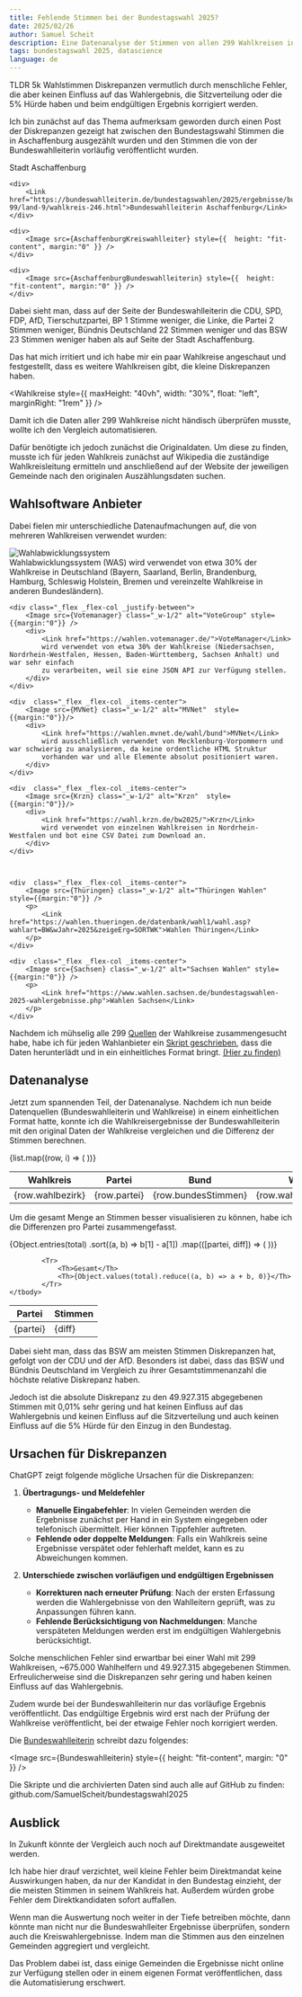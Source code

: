 ```yaml
---
title: Fehlende Stimmen bei der Bundestagswahl 2025?
date: 2025/02/26
author: Samuel Scheit
description: Eine Datenanalyse der Stimmen von allen 299 Wahlkreisen in Deutschland zur Bundestagswahl 2025
tags: bundestagswahl 2025, datascience
language: de
---
```



<Callout type="info">
	<div className="_text-sm">
		TLDR 5k Wahlstimmen Diskrepanzen vermutlich durch menschliche Fehler, die aber keinen Einfluss auf das Wahlergebnis, die
		Sitzverteilung oder die 5% Hürde haben und beim endgültigen Ergebnis korrigiert werden.
	</div>
</Callout>

Ich bin zunächst auf das Thema aufmerksam geworden durch einen Post der Diskrepanzen gezeigt hat zwischen den Bundestagswahl Stimmen die in Aschaffenburg ausgezählt wurden und den Stimmen die von der Bundeswahlleiterin vorläufig veröffentlicht wurden.


<div style={{ flexDirection: "row", display: "grid", columnGap: "1rem", gridTemplateColumns:"1fr 1fr", rowGap:"0.5rem", justifyItems: "center" }} className="_text-md">
    <div>
    	<Link href="https://wahl.aschaffenburg.de/bundestagswahl2025/ergebnisse.html">Stadt Aschaffenburg</Link>
    </div>

    <div>
    	<Link href="https://bundeswahlleiterin.de/bundestagswahlen/2025/ergebnisse/bund-99/land-9/wahlkreis-246.html">Bundeswahlleiterin Aschaffenburg</Link>
    </div>

    <div>
    	<Image src={AschaffenburgKreiswahlleiter} style={{  height: "fit-content", margin:"0" }} />
    </div>

    <div>
    	<Image src={AschaffenburgBundeswahlleiterin} style={{  height: "fit-content", margin:"0" }} />
    </div>

</div>

Dabei sieht man, dass auf der Seite der Bundeswahlleiterin die CDU, SPD, FDP, AfD, Tierschutzpartei, BP 1 Stimme weniger, die Linke, die Partei 2 Stimmen weniger, Bündnis Deutschland 22 Stimmen weniger und das BSW 23 Stimmen weniger haben als auf Seite der Stadt Aschaffenburg.

Das hat mich irritiert und ich habe mir ein paar Wahlkreise angeschaut und festgestellt, dass es weitere Wahlkreisen gibt, die kleine Diskrepanzen haben.


<Wahlkreise style={{ maxHeight: "40vh", width: "30%", float: "left", marginRight: "1rem" }} />

Damit ich die Daten aller 299 Wahlkreise nicht händisch überprüfen musste, wollte ich den Vergleich automatisieren.

Dafür benötigte ich jedoch zunächst die Originaldaten.
Um diese zu finden, musste ich für jeden Wahlkreis zunächst auf Wikipedia die zuständige Wahlkreisleitung ermitteln und anschließend auf der Website der jeweiligen Gemeinde nach den originalen Auszählungsdaten suchen.

## Wahlsoftware Anbieter

Dabei fielen mir unterschiedliche Datenaufmachungen auf, die von mehreren Wahlkreisen verwendet wurden:


<div class="_grid _grid-cols-1 md:_grid-cols-2 _gap-6 _text-center" style={{gridTemplateColumns:"1fr 1fr"}}>
	<div class="_flex _flex-col _justify-between">
		<Image src={Votegroup} class="_w-1/2" alt="Wahlabwicklungssystem" style={{margin:"0"}} />
		<div>
			<Link href="https://www.votegroup.de/">Wahlabwicklungssystem (WAS)</Link>
			wird verwendet von etwa 30% der Wahlkreise in Deutschland (Bayern, Saarland, Berlin, Brandenburg, Hamburg, Schleswig Holstein, Bremen und vereinzelte Wahlkreise in anderen Bundesländern).
		</div>
	</div>

    <div class="_flex _flex-col _justify-between">
    	<Image src={Votemanager} class="_w-1/2" alt="VoteGroup" style={{margin:"0"}} />
    	<div>
    		<Link href="https://wahlen.votemanager.de/">VoteManager</Link>
    		wird verwendet von etwa 30% der Wahlkreise (Niedersachsen, Nordrhein-Westfalen, Hessen, Baden-Württemberg, Sachsen Anhalt) und war sehr einfach
    		zu verarbeiten, weil sie eine JSON API zur Verfügung stellen.
    	</div>
    </div>

    <div  class="_flex _flex-col _items-center">
    	<Image src={MVNet} class="_w-1/2" alt="MVNet"  style={{margin:"0"}}/>
    	<div>
    		<Link href="https://wahlen.mvnet.de/wahl/bund">MVNet</Link>
    		wird ausschließlich verwendet von Mecklenburg-Vorpommern und war schwierig zu analysieren, da keine ordentliche HTML Struktur
    		vorhanden war und alle Elemente absolut positioniert waren.
    	</div>
    </div>

    <div  class="_flex _flex-col _items-center">
    	<Image src={Krzn} class="_w-1/2" alt="Krzn"  style={{margin:"0"}}/>
    	<div>
    		<Link href="https://wahl.krzn.de/bw2025/">Krzn</Link>
    		wird verwendet von einzelnen Wahlkreisen in Nordrhein-Westfalen und bot eine CSV Datei zum Download an.
    	</div>
    </div>



    <div  class="_flex _flex-col _items-center">
    	<Image src={Thüringen} class="_w-1/2" alt="Thüringen Wahlen" style={{margin:"0"}} />
    	<p>
    		<Link href="https://wahlen.thueringen.de/datenbank/wahl1/wahl.asp?wahlart=BW&wJahr=2025&zeigeErg=SORTWK">Wahlen Thüringen</Link>
    	</p>
    </div>

    <div  class="_flex _flex-col _items-center">
    	<Image src={Sachsen} class="_w-1/2" alt="Sachsen Wahlen" style={{margin:"0"}} />
    	<p>
    		<Link href="https://www.wahlen.sachsen.de/bundestagswahlen-2025-wahlergebnisse.php">Wahlen Sachsen</Link>
    	</p>
    </div>

</div>

Nachdem ich mühselig alle 299 [Quellen](https://github.com/SamuelScheit/bundestagswahl2025/blob/a003cd02b6c40370187beee9e275497522ec86cc/wahlbezirke/wahlbezirke.ts) der Wahlkreise zusammengesucht habe, habe ich für jeden Wahlanbieter ein [Skript geschrieben](https://github.com/SamuelScheit/bundestagswahl2025/blob/a003cd02b6c40370187beee9e275497522ec86cc/wahlbezirke/scrape.ts), dass die Daten herunterlädt und in ein einheitliches Format bringt. [(Hier zu finden)](https://github.com/SamuelScheit/bundestagswahl2025/blob/a003cd02b6c40370187beee9e275497522ec86cc/wahlbezirke/data/out.json)

## Datenanalyse

Jetzt zum spannenden Teil, der Datenanalyse. Nachdem ich nun beide Datenquellen (Bundeswahlleiterin und Wahlkreise) in einem einheitlichen Format hatte, konnte ich die Wahlkreisergebnisse der Bundeswahlleiterin mit den original Daten der Wahlkreise vergleichen und die Differenz der Stimmen berechnen.


<Table style={{ maxHeight: "50vh", overflow: "auto" }}>
	<thead className="_text-md">
		<Tr>
			<Th>Wahlkreis</Th>
			<Th>Partei</Th>
			<Th>Bund</Th>
			<Th>Wahlkreis</Th>
			<Th>Differenz</Th>
		</Tr>
	</thead>
	<tbody className="_text-sm">
		{list.map((row, i) => (
			<Tr key={i}>
				<Td>{row.wahlbezirk}</Td>
				<Td>{row.partei}</Td>
				<Td>{row.bundesStimmen}</Td>
				<Td>{row.wahlbezirkStimmen}</Td>
				<Td>{row.diff}</Td>
			</Tr>
		))}
	</tbody>
</Table>

Um die gesamt Menge an Stimmen besser visualisieren zu können, habe ich die Differenzen pro Partei zusammengefasst.


<Table style={{float:"left",marginRight:"1rem"}}>
	<thead className="_text-md">
		<Tr>
			<Th>Partei</Th>
			<Th>Stimmen</Th>
		</Tr>
	</thead>
	<tbody className="_text-sm">
		{Object.entries(total)
			.sort((a, b) => b[1] - a[1])
			.map(([partei, diff]) => (
				<Tr key={partei}>
					<Td style={{ padding: "0.2rem", paddingLeft: "0.5rem" }}>{partei}</Td>
					<Td style={{ padding: 0 }} className="_text-center">
						{diff}
					</Td>
				</Tr>
			))}

    		<Tr>
    			<Th>Gesamt</Th>
    			<Th>{Object.values(total).reduce((a, b) => a + b, 0)}</Th>
    		</Tr>
    </tbody>

</Table>

Dabei sieht man, dass das BSW am meisten Stimmen Diskrepanzen hat, gefolgt von der CDU und der AfD. Besonders ist dabei, dass das BSW und Bündnis Deutschland im Vergleich zu ihrer Gesamtstimmenanzahl die höchste relative Diskrepanz haben.

Jedoch ist die absolute Diskrepanz zu den 49.927.315 abgegebenen Stimmen mit 0,01% sehr gering und hat keinen Einfluss auf das Wahlergebnis und keinen Einfluss auf die Sitzverteilung und auch keinen Einfluss auf die 5% Hürde für den Einzug in den Bundestag.

<div style={{ clear: "both" }}></div>

## Ursachen für Diskrepanzen

ChatGPT zeigt folgende mögliche Ursachen für die Diskrepanzen:

1. **Übertragungs- und Meldefehler**

    - **Manuelle Eingabefehler**: In vielen Gemeinden werden die Ergebnisse zunächst per Hand in ein System eingegeben oder telefonisch übermittelt. Hier können Tippfehler auftreten.
    - **Fehlende oder doppelte Meldungen**: Falls ein Wahlkreis seine Ergebnisse verspätet oder fehlerhaft meldet, kann es zu Abweichungen kommen.

2. **Unterschiede zwischen vorläufigen und endgültigen Ergebnissen**

    - **Korrekturen nach erneuter Prüfung**: Nach der ersten Erfassung werden die Wahlergebnisse von den Wahlleitern geprüft, was zu Anpassungen führen kann.
    - **Fehlende Berücksichtigung von Nachmeldungen**: Manche verspäteten Meldungen werden erst im endgültigen Wahlergebnis berücksichtigt.

Solche menschlichen Fehler sind erwartbar bei einer Wahl mit 299 Wahlkreisen, ~675.000 Wahlhelfern und 49.927.315 abgegebenen Stimmen. Erfreulicherweise sind die Diskrepanzen sehr gering und haben keinen Einfluss auf das Wahlergebnis.

Zudem wurde bei der Bundeswahlleiterin nur das vorläufige Ergebnis veröffentlicht. Das endgültige Ergebnis wird erst nach der Prüfung der Wahlkreise veröffentlicht, bei der etwaige Fehler noch korrigiert werden.

Die [Bundeswahlleiterin](https://www.bundeswahlleiterin.de/bundestagswahlen/2025/fakten-desinformation.html#35f7a3f4-df1d-4446-a98e-bd4179d381bf) schreibt dazu folgendes:


<Image src={Bundeswahlleiterin} style={{ height: "fit-content", margin: "0" }} />

<p>
	<span>Die Skripte und die archivierten Daten sind auch alle auf GitHub zu finden:</span>
	<Link href="https://github.com/SamuelScheit/bundestagswahl2025">
		<span>github.com/SamuelScheit/bundestagswahl2025</span>
	</Link>
</p>

## Ausblick

In Zukunft könnte der Vergleich auch noch auf Direktmandate ausgeweitet werden.

Ich habe hier drauf verzichtet, weil kleine Fehler beim Direktmandat keine Auswirkungen haben, da nur der Kandidat in den Bundestag einzieht, der die meisten Stimmen in seinem Wahlkreis hat. Außerdem würden grobe Fehler dem Direktkandidaten sofort auffallen.

Wenn man die Auswertung noch weiter in der Tiefe betreiben möchte, dann könnte man nicht nur die Bundeswahlleiter Ergebnisse überprüfen, sondern auch die Kreiswahlergebnisse. Indem man die Stimmen aus den einzelnen Gemeinden aggregiert und vergleicht.

Das Problem dabei ist, dass einige Gemeinden die Ergebnisse nicht online zur Verfügung stellen oder in einem eigenen Format veröffentlichen, dass die Automatisierung erschwert.
